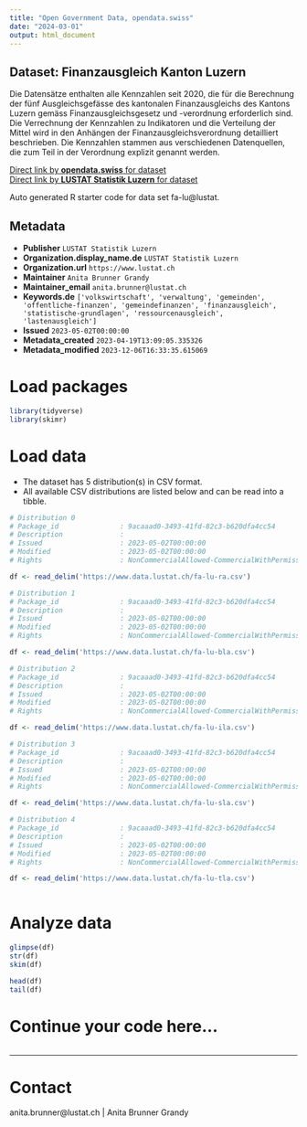 ```yaml
---
title: "Open Government Data, opendata.swiss"
date: "2024-03-01"
output: html_document
---
```


## Dataset: Finanzausgleich Kanton Luzern

Die Datensätze enthalten alle Kennzahlen seit 2020, die für die Berechnung der fünf Ausgleichsgefässe des kantonalen Finanzausgleichs des Kantons Luzern gemäss Finanzausgleichsgesetz und -verordnung erforderlich sind. Die Verrechnung der Kennzahlen zu Indikatoren und die Verteilung der Mittel wird in den Anhängen der Finanzausgleichsverordnung detailliert beschrieben. Die Kennzahlen stammen aus verschiedenen Datenquellen, die zum Teil in der Verordnung explizit genannt werden.

[Direct link by **opendata.swiss** for dataset](https://opendata.swiss/de/dataset/finanzausgleich-kanton-luzern)<br>
[Direct link by **LUSTAT Statistik Luzern** for dataset](https://www.lustat.ch/daten?stichwort=Finanzausgleich)

Auto generated R starter code for data set fa-lu@lustat.

## Metadata

- **Publisher** `LUSTAT Statistik Luzern`
- **Organization.display_name.de** `LUSTAT Statistik Luzern`
- **Organization.url** `https://www.lustat.ch`
- **Maintainer** `Anita Brunner Grandy`
- **Maintainer_email** `anita.brunner@lustat.ch`
- **Keywords.de** `['volkswirtschaft', 'verwaltung', 'gemeinden', 'offentliche-finanzen', 'gemeindefinanzen', 'finanzausgleich', 'statistische-grundlagen', 'ressourcenausgleich', 'lastenausgleich']`
- **Issued** `2023-05-02T00:00:00`
- **Metadata_created** `2023-04-19T13:09:05.335326`
- **Metadata_modified** `2023-12-06T16:33:35.615069`


# Load packages

```r

library(tidyverse)
library(skimr)

```

# Load data

-   The dataset has 5 distribution(s) in CSV format.
-   All available CSV distributions are listed below and can be read into a tibble.

```r

# Distribution 0
# Package_id               : 9acaaad0-3493-41fd-82c3-b620dfa4cc54
# Description              : 
# Issued                   : 2023-05-02T00:00:00
# Modified                 : 2023-05-02T00:00:00
# Rights                   : NonCommercialAllowed-CommercialWithPermission-ReferenceRequired

df <- read_delim('https://www.data.lustat.ch/fa-lu-ra.csv')

# Distribution 1
# Package_id               : 9acaaad0-3493-41fd-82c3-b620dfa4cc54
# Description              : 
# Issued                   : 2023-05-02T00:00:00
# Modified                 : 2023-05-02T00:00:00
# Rights                   : NonCommercialAllowed-CommercialWithPermission-ReferenceRequired

df <- read_delim('https://www.data.lustat.ch/fa-lu-bla.csv')

# Distribution 2
# Package_id               : 9acaaad0-3493-41fd-82c3-b620dfa4cc54
# Description              : 
# Issued                   : 2023-05-02T00:00:00
# Modified                 : 2023-05-02T00:00:00
# Rights                   : NonCommercialAllowed-CommercialWithPermission-ReferenceRequired

df <- read_delim('https://www.data.lustat.ch/fa-lu-ila.csv')

# Distribution 3
# Package_id               : 9acaaad0-3493-41fd-82c3-b620dfa4cc54
# Description              : 
# Issued                   : 2023-05-02T00:00:00
# Modified                 : 2023-05-02T00:00:00
# Rights                   : NonCommercialAllowed-CommercialWithPermission-ReferenceRequired

df <- read_delim('https://www.data.lustat.ch/fa-lu-sla.csv')

# Distribution 4
# Package_id               : 9acaaad0-3493-41fd-82c3-b620dfa4cc54
# Description              : 
# Issued                   : 2023-05-02T00:00:00
# Modified                 : 2023-05-02T00:00:00
# Rights                   : NonCommercialAllowed-CommercialWithPermission-ReferenceRequired

df <- read_delim('https://www.data.lustat.ch/fa-lu-tla.csv')



```

# Analyze data

```r

glimpse(df)
str(df)
skim(df)

head(df)
tail(df)

```

# Continue your code here...

```r

```

------------------------------------------------------------------------

# Contact

anita.brunner@lustat.ch | Anita Brunner Grandy
